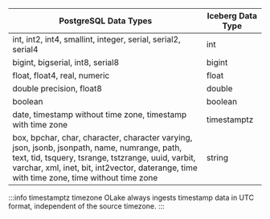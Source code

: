 <div className="flex justify-center w-full">

| PostgreSQL Data Types                                                                                                                                                                                                                                                                                                                      | Iceberg Data Type |
| ----------------------------------------------------------------------------------------------------------------------------------------------------------------------------------------------------------------------------------------------------------------------------------------------------------------------------------------- | ----------------- |
| int, int2, int4, smallint, integer, serial, serial2, serial4                                                                                                                                                                                                                                                                               | int               |
| bigint, bigserial, int8, serial8                                                                                                                                                                                                                                                                                                           | bigint            |
| float, float4, real, numeric                                                                                                                                                                                                                                                                                                               | float             |
| double precision, float8                                                                                                                                                                                                                                                                                                                   | double            |
| boolean                                                                                                                                                                                                                                                                                                                                    | boolean           |
| date, timestamp without time zone, timestamp with time zone                                                                                                                                                                                                                                                                                | timestamptz      |
| box, bpchar, char, character, character varying, json, jsonb, jsonpath, name, numrange, path, text, tid, tsquery, tsrange, tstzrange, uuid, varbit, varchar, xml, inet, bit, int2vector, daterange, time with time zone, time without time zone                                                                                             | string            |

</div>

:::info timestamptz timezone
OLake always ingests timestamp data in UTC format, independent of the source timezone.
:::